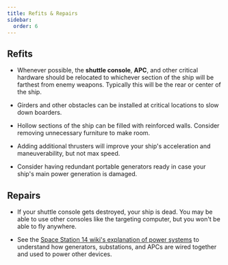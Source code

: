 ```yaml
---
title: Refits & Repairs
sidebar:
  order: 6
---
```


## Refits

- Whenever possible, the **shuttle console**, **APC**, and other critical hardware should be relocated to whichever section of the ship will be farthest from enemy weapons. Typically this will be the rear or center of the ship.

- Girders and other obstacles can be installed at critical locations to slow down boarders.

- Hollow sections of the ship can be filled with reinforced walls. Consider removing unnecessary furniture to make room.

- Adding additional thrusters will improve your ship's acceleration and maneuverability, but not max speed.

- Consider having redundant portable generators ready in case your ship's main power generation is damaged.


## Repairs

- If your shuttle console gets destroyed, your ship is dead. You may be able to use other consoles like the targeting computer, but you won't be able to fly anywhere.

- See the [Space Station 14 wiki's explanation of power systems](https://wiki.spacestation14.com/wiki/Power) to understand how generators, substations, and APCs are wired together and used to power other devices.